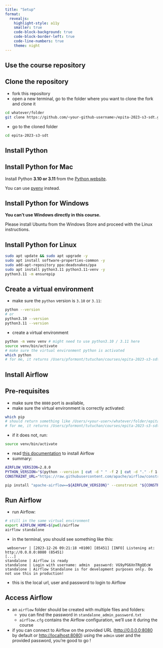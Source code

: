 ```yaml
---
title: "Setup"
format: 
  revealjs:
    highlight-style: a11y
    smaller: true
    code-block-background: true
    code-block-border-left: true
    code-line-numbers: true
    theme: night
---
```


## Use the course repository

## Clone the repository

- fork this repository
- open a new terminal, go to the folder where you want to clone the fork and clone it

```.bash
cd whatever/folder
git clone https://github.com/<your-github-username>/epita-2023-s3-sdt.git
```

- go to the cloned folder

```.bash
cd epita-2023-s3-sdt
```

## Install Python

## Install Python for Mac

Install Python **3.10 or 3.11** from the [Python website](https://www.python.org/downloads/).

You can use [pyenv](https://github.com/pyenv/pyenv) instead.

## Install Python for Windows

**You can't use Windows directly in this course.**

Please install Ubuntu from the Windows Store and proceed with the Linux instructions.

## Install Python for Linux

```.bash
sudo apt update && sudo apt upgrade -y
sudo apt install software-properties-common -y
sudo add-apt-repository ppa:deadsnakes/ppa
sudo apt install python3.11 python3.11-venv -y
python3.11 -m ensurepip
```

## Create a virtual environment

- make sure the `python` version is `3.10` or `3.11`:

```.bash
python --version
# or
python3.10 --version
python3.11 --version
```

- create a virtual environment

```.bash
python -m venv venv # might need to use python3.10 / 3.11 here
source venv/bin/activate
# make sure the virtual environment python is activated
which python
# for me, it returns /Users/pformont/tutuchan/courses/epita-2023-s3-sdt/venv/bin/python
```

## Install Airflow

## Pre-requisites

- make sure the `8080` port is available,
- make sure the virtual environment is correctly activated:

```.bash
which pip
# should return something like /Users/<your-user>/whatever/folder/epita-2023-s3-sdt/venv/bin/pip
# for me, it returns /Users/pformont/tutuchan/courses/epita-2023-s3-sdt/venv/bin/pip
```

- if it does not, run:

```.bash
source venv/bin/activate
```

- read [this documentation](https://airflow.apache.org/docs/apache-airflow/stable/start.html) to install Airflow
- summary:

```.bash
AIRFLOW_VERSION=2.8.0
PYTHON_VERSION="$(python --version | cut -d " " -f 2 | cut -d "." -f 1-2)"
CONSTRAINT_URL="https://raw.githubusercontent.com/apache/airflow/constraints-${AIRFLOW_VERSION}/constraints-${PYTHON_VERSION}.txt"

pip install "apache-airflow==${AIRFLOW_VERSION}" --constraint "${CONSTRAINT_URL}"
```

## Run Airflow

- run Airflow:

```.bash
# still in the same virtual environment
export AIRFLOW_HOME=$(pwd)/airflow
airflow standalone
```

- in the terminal, you should see something like this:

```plain
 webserver | [2023-12-26 09:21:18 +0100] [85451] [INFO] Listening at: http://0.0.0.0:8080 (85451)
[...]
standalone | Airflow is ready
standalone | Login with username: admin  password: VG9yPG6XnTRgQEcW
standalone | Airflow Standalone is for development purposes only. Do not use this in production!
```

- this is the local url, user and password to login to Airflow

## Access Airflow 

- an `airflow` folder should be created with multiple files and folders:
    - you can find the password in `standalone_admin_password.txt`
    - `airflow.cfg` contains the Airflow configuration, we'll use it during the course
- if you can connect to Airflow on the provided URL ([http://0.0.0.0:8080](http://0.0.0.0:8080) by default or [http://localhost:8080](http://localhost:8080)) using the `admin` user and the provided password, you're good to go !

